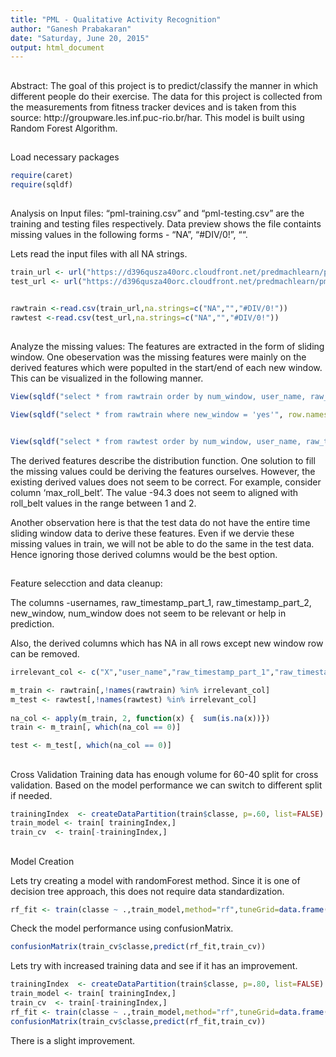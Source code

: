 ```yaml
---
title: "PML - Qualitative Activity Recognition"
author: "Ganesh Prabakaran"
date: "Saturday, June 20, 2015"
output: html_document
---
```


##
Abstract:
The goal of this project is to predict/classify the manner in which different people do their exercise.
The data for this project is collected from the measurements from fitness tracker devices and is taken from this source: http://groupware.les.inf.puc-rio.br/har. This model is built using Random Forest Algorithm.

##
Load necessary packages
```r

require(caret)
require(sqldf)
```
##
Analysis on Input files:
"pml-training.csv" and "pml-testing.csv" are the training and testing files respectively. Data preview shows the file containts missing values in the following forms - "NA", "#DIV/0!", "".

Lets read the input files with all NA strings.
```r
train_url <- url("https://d396qusza40orc.cloudfront.net/predmachlearn/pml-training.csv")
test_url <- url("https://d396qusza40orc.cloudfront.net/predmachlearn/pml-testing.csv")


rawtrain <-read.csv(train_url,na.strings=c("NA","","#DIV/0!"))
rawtest <-read.csv(test_url,na.strings=c("NA","","#DIV/0!"))


```

##
Analyze the missing values:
The features are extracted in the form of sliding window. One obeservation was the missing features were mainly on the derived features which were populted in the start/end of each new window. This can be visualized in the following manner.
```r

View(sqldf("select * from rawtrain order by num_window, user_name, raw_timestamp_part_1, raw_timestamp_part_2", row.names = FALSE))

View(sqldf("select * from rawtrain where new_window = 'yes'", row.names = FALSE))


View(sqldf("select * from rawtest order by num_window, user_name, raw_timestamp_part_1, raw_timestamp_part_2", row.names = FALSE))

```
The derived features describe the distribution function. One solution to fill the missing values could be deriving the features ourselves. However, the existing derived values does not seem to be correct. For example, consider column 'max_roll_belt'. The value -94.3 does not seem to aligned with roll_belt values in the range between 1 and 2.

Another observation here is that the test data do not have the entire time sliding window data to derive these features. Even if we dervie these missing values in train, we will not be able to do the same in the test data. Hence ignoring those derived columns would be the best option.

##
Feature selecction and data cleanup:

The columns -usernames, raw_timestamp_part_1, raw_timestamp_part_2, new_window, num_window does not seem to be relevant or help in prediction.

Also, the derived columns which has NA in all rows except new window row can be removed.
```r
irrelevant_col <- c("X","user_name","raw_timestamp_part_1","raw_timestamp_part_2","cvtd_timestamp	new_window","num_window")

m_train <- rawtrain[,!names(rawtrain) %in% irrelevant_col]
m_test <- rawtest[,!names(rawtest) %in% irrelevant_col]
                    
na_col <- apply(m_train, 2, function(x) {  sum(is.na(x))})
train <- m_train[, which(na_col == 0)]

test <- m_test[, which(na_col == 0)]
```

##
Cross Validation
Training data has enough volume for 60-40 split for cross validation. Based on the model performance we can switch to different split if needed.

```r


trainingIndex  <- createDataPartition(train$classe, p=.60, list=FALSE)
train_model <- train[ trainingIndex,]
train_cv  <- train[-trainingIndex,]

```

##
Model Creation

Lets try creating a model with randomForest method. Since it is one of decision tree approach, this does not require data standardization.

```r
rf_fit <- train(classe ~ .,train_model,method="rf",tuneGrid=data.frame(mtry=3),trControl=trainControl(method="cv"))

```


Check the model performance using confusionMatrix. 
```r
confusionMatrix(train_cv$classe,predict(rf_fit,train_cv))
```


Lets try with increased training data and see if it has an improvement.

```r
trainingIndex  <- createDataPartition(train$classe, p=.80, list=FALSE)
train_model <- train[ trainingIndex,]
train_cv  <- train[-trainingIndex,]
rf_fit <- train(classe ~ .,train_model,method="rf",tuneGrid=data.frame(mtry=3),trControl=trainControl(method="cv"))
confusionMatrix(train_cv$classe,predict(rf_fit,train_cv))

```

There is a slight improvement.